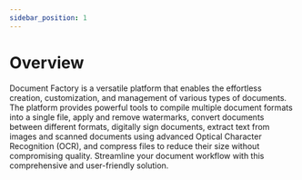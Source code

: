 ```yaml
---
sidebar_position: 1
---
```


# Overview

Document Factory is a versatile platform that enables the effortless creation, customization, and management 
of various types of documents. The platform provides powerful tools to compile multiple document formats into a single file, 
apply and remove watermarks, convert documents between different formats, digitally sign documents, extract text from images 
and scanned documents using advanced Optical Character Recognition (OCR), and compress files to reduce their size 
without compromising quality. Streamline your document workflow with this comprehensive and user-friendly solution.

